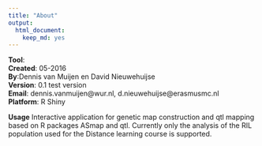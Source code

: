 ```yaml
---
title: "About"
output:
  html_document:
    keep_md: yes
---
```


**Tool**:          
**Created**: 05-2016                      
**By**:Dennis van Muijen en David Nieuwehuijse                
**Version**: 0.1 test version                    
**Email**: dennis.vanmuijen@wur.nl, d.nieuwehuijse@erasmusmc.nl               
**Platform**: R Shiny               

**Usage**
Interactive application for genetic map construction and qtl mapping based on
R packages ASmap and qtl. Currently only the analysis of the RIL population used
for the Distance learning course is supported.